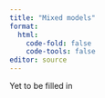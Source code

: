 ```yaml
---
title: "Mixed models"
format: 
  html:
    code-fold: false
    code-tools: false
editor: source
---
```


Yet to be filled in

